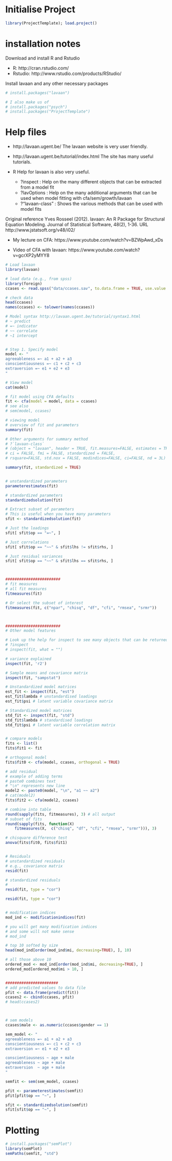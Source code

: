 # Initialise Project
```r
library(ProjectTemplate); load.project()
```             


# installation notes

Download and install R and Rstudio

* R: http://cran.rstudio.com/
* Rstudio: http://www.rstudio.com/products/RStudio/

Install lavaan and any other necessary packages

```r
# install.packages("lavaan")

# I also make us of 
# install.packages("psych")
# install.packages("ProjectTemplate")
```


# Help files

* http://lavaan.ugent.be/
The lavaan website is very user friendly.

* http://lavaan.ugent.be/tutorial/index.html
The site has many useful tutorials.

* R Help for lavaan is also very useful.
    * ?inspect : Help on the many different objects that can be extracted from a model fit
    * ?lavOptions : Help on the many additional arguments that can be used when model fitting with cfa/sem/growth/lavaan
    * ?"lavaan-class" : Shows the various methods that can be used with model fits
    
Original reference
Yves Rosseel (2012). lavaan: An R Package for Structural Equation Modeling. Journal of Statistical Software, 48(2), 1-36. URL http://www.jstatsoft.org/v48/i02/

* My lecture on CFA:
https://www.youtube.com/watch?v=BZWpAwd_xDs

* Video of CFA with lavaan:
https://www.youtube.com/watch?v=gcrXP2yMYY8



```r
# Load lavaan
library(lavaan)

# load data (e.g., from spss)
library(foreign)
ccases <- read.spss("data/ccases.sav", to.data.frame = TRUE, use.value.labels = FALSE)

# check data
head(ccases)
names(ccases) <- tolower(names(ccases))

# Model syntax http://lavaan.ugent.be/tutorial/syntax1.html
# ~ predict
# =~ indicator
# ~~ correlate
# ~1 intercept


# Step 1. Specify model
model <- "
agreeableness =~ a1 + a2 + a3
conscientiousness =~ c1 + c2 + c3
extraversion =~ e1 + e2 + e3
"

# View model
cat(model)

# fit model using CFA defaults
fit <- cfa(model = model, data = ccases)
# see also
# sem(model, ccases)

# viewing model
# overview of fit and parameters
summary(fit)

# Other arguments for summary method
# ?`lavaan-class`
# (object = "lavaan", header = TRUE, fit.measures=FALSE, estimates = TRUE, 
# ci = FALSE, fmi = FALSE, standardized = FALSE, 
# rsquare=FALSE, std.nox = FALSE, modindices=FALSE, ci=FALSE, nd = 3L)

summary(fit, standardized = TRUE)


# unstandardized parameters
parameterestimates(fit)

# standardized parameters
standardizedsolution(fit)

# Extract subset of parameters
# This is useful when you have many parameters
sfit <- standardizedsolution(fit)

# Just the loadings
sfit[ sfit$op == "=~", ] 

# Just correlations
sfit[ sfit$op == "~~" & sfit$lhs != sfit$rhs, ] 

# Just residual variances
sfit[ sfit$op == "~~" & sfit$lhs == sfit$rhs, ] 



########################
# fit measures
# all fit measures
fitmeasures(fit)

# Or select the subset of interest
fitmeasures(fit, c("npar", "chisq", "df", "cfi", "rmsea", "srmr"))



########################
# Other model features

# Look up the help for inspect to see many objects that can be returned
# ?inspect
# inspect(fit, what = "")

# variance explained
inspect(fit, 'r2')

# Sample means and covariance matrix
inspect(fit, "sampstat")

# Unstandardized model matrices
est_fit <- inspect(fit, "est")
est_fit$lambda # unstandardised loadings
est_fit$psi # latent variable covariance matrix

# Standardized model matrices
std_fit <- inspect(fit, "std")
std_fit$lambda # standardised loadings
std_fit$psi # latent variable correlation matrix


# compare models
fits <- list()
fits$fit1 <- fit

# orthogonal model
fits$fit0 <- cfa(model, ccases, orthogonal = TRUE)

# add residual 
# example of adding terms
# paste0 combines text
# "\n" represents new line
model2 <- paste0(model, "\n", "a1 ~~ a2")
# cat(model2)
fits$fit2 <- cfa(model2, ccases)

# combine into table
round(sapply(fits, fitmeasures), 3) # all output
# subset of fits
round(sapply(fits, function(X) 
    fitmeasures(X,  c("chisq", "df", "cfi", "rmsea", "srmr"))), 3)

# chisquare difference test
anova(fits$fit0, fits$fit1)


# Residuals
# unstandardized residuals 
# e.g., covariance matrix
resid(fit)

# standardized residuals
# 
resid(fit, type = "cor")

resid(fit, type = "cor")


# modification indices
mod_ind <- modificationindices(fit)

# you will get many modification indices
# and some will not make sense
# mod_ind

# top 10 softed by size
head(mod_ind[order(mod_ind$mi, decreasing=TRUE), ], 10)

# all those above 10
ordered_mod <- mod_ind[order(mod_ind$mi, decreasing=TRUE), ]
ordered_mod[ordered_mod$mi > 10, ]


#######################
# add predicted values to data file
pfit <- data.frame(predict(fit))
ccases2 <- cbind(ccases, pfit)
# head(ccases2)



# sem models
ccases$male <- as.numeric(ccases$gender == 1)

sem_model <- "
agreeableness =~ a1 + a2 + a3
conscientiousness =~ c1 + c2 + c3
extraversion =~ e1 + e2 + e3

conscientiousness ~ age + male
agreeableness ~ age + male
extraversion  ~ age + male
"

semfit <- sem(sem_model, ccases)

pfit <- parameterestimates(semfit)
pfit[pfit$op == "~", ]

sfit <- standardizedsolution(semfit)
sfit[sfit$op == "~", ]
```


# Plotting
```r
# install.packages("semPlot")
library(semPlot)
semPaths(semfit, "std")
```


